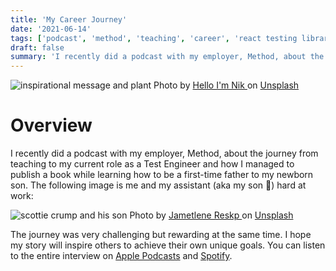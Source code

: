 ```yaml
---
title: 'My Career Journey'
date: '2021-06-14'
tags: ['podcast', 'method', 'teaching', 'career', 'react testing library']
draft: false
summary: 'I recently did a podcast with my employer, Method, about the journey from teaching to my current role as a Test Engineer...'
---
```


<div class="text-center">
  <Image
    alt="inspirational message and plant"
    src="/static/images/careerPodcast.jpg"
    width={600}
    height={434}
  />
  Photo by <a href="https://unsplash.com/@helloimnik?utm_source=unsplash&utm_medium=referral&utm_content=creditCopyText">
    Hello I'm Nik
  </a> on <a href="https://unsplash.com/s/photos/career?utm_source=unsplash&utm_medium=referral&utm_content=creditCopyText">Unsplash</a>
</div>

# Overview

I recently did a podcast with my employer, Method, about the journey from teaching to my current role as a Test Engineer and how I managed to publish a book while learning how to be a first-time father to my newborn son. The following image is me and my assistant (aka my son 👶) hard at work:

<div class="text-center">
  <Image
    alt="scottie crump and his son"
    src="/static/images/scottie_crump_and_son.jpg"
    width={600}
    height={640}
  />
  Photo by <a href="https://unsplash.com/@reskp?utm_source=unsplash&utm_medium=referral&utm_content=creditCopyText">
    Jametlene Reskp
  </a> on <a href="https://unsplash.com/s/photos/build-tool?utm_source=unsplash&utm_medium=referral&utm_content=creditCopyText">Unsplash</a>
</div>

The journey was very challenging but rewarding at the same time. I hope my story will inspire others to achieve their own unique goals. You can listen to the entire interview on [Apple Podcasts](https://podcasts.apple.com/us/podcast/scottie-crump-senior-test-engineer/id1485599314?i=1000525438306) and [Spotify](https://open.spotify.com/episode/3d54a2KlaM5HWuFkFr4XCz?si=vVbXv3nPQgec9RUJ9ls9dg&dl_branch=1).

